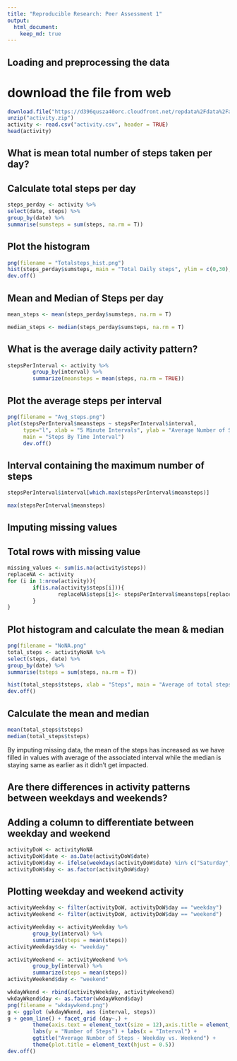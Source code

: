 ```yaml
---
title: "Reproducible Research: Peer Assessment 1"
output: 
  html_document:
    keep_md: true
---
```



## Loading and preprocessing the data
# download the file from web
```r
download.file("https://d396qusza40orc.cloudfront.net/repdata%2Fdata%2Factivity.zip", destfile = "activity.zip", mode="wb")
unzip("activity.zip")
activity <- read.csv("activity.csv", header = TRUE)
head(activity)
```
## What is mean total number of steps taken per day?
## Calculate total steps per day
```r
steps_perday <- activity %>%
select(date, steps) %>%
group_by(date) %>%
summarise(sumsteps = sum(steps, na.rm = T))
```
## Plot the histogram
```r
png(filename = "Totalsteps_hist.png")
hist(steps_perday$sumsteps, main = "Total Daily steps", ylim = c(0,30), xlab = "Steps")
dev.off()
```
## Mean and Median of Steps per day
```r
mean_steps <- mean(steps_perday$sumsteps, na.rm = T)

median_steps <- median(steps_perday$sumsteps, na.rm = T)
```
## What is the average daily activity pattern?
```r
stepsPerInterval <- activity %>%
        group_by(interval) %>%
        summarize(meansteps = mean(steps, na.rm = TRUE)) 
```
## Plot the average steps per interval
```r
png(filename = "Avg_steps.png")
plot(stepsPerInterval$meansteps ~ stepsPerInterval$interval,
     type="l", xlab = "5 Minute Intervals", ylab = "Average Number of Steps",
     main = "Steps By Time Interval")
     dev.off()
```
## Interval containing the maximum number of steps
```r
stepsPerInterval$interval[which.max(stepsPerInterval$meansteps)]

max(stepsPerInterval$meansteps)
```
## Imputing missing values

## Total rows with missing value
```r
missing_values <- sum(is.na(activity$steps))
replaceNA <- activity  
for (i in 1:nrow(activity)){
        if(is.na(activity$steps[i])){
                replaceNA$steps[i]<- stepsPerInterval$meansteps[replaceNA$interval[i] == stepsPerInterval$interval]
        }
}
```
## Plot histogram and calculate the mean & median
```r
png(filename = "NoNA.png"
total_steps <- activityNoNA %>%
select(steps, date) %>%
group_by(date) %>%
summarise(tsteps = sum(steps, na.rm = T))

hist(total_steps$tsteps, xlab = "Steps", main = "Average of total steps")
dev.off()
```
## Calculate the mean and median
```r
mean(total_steps$tsteps)
median(total_steps$tsteps)
```
By imputing missing data, the mean of the steps has increased as we have filled in values with average of the associated interval while the median is staying same as earlier as it didn't get impacted.

## Are there differences in activity patterns between weekdays and weekends?

## Adding a column to differentiate between weekday and weekend
```r
activityDoW <- activityNoNA
activityDoW$date <- as.Date(activityDoW$date)
activityDoW$day <- ifelse(weekdays(activityDoW$date) %in% c("Saturday", "Sunday"), "weekend", "weekday")
activityDoW$day <- as.factor(activityDoW$day)
```
## Plotting weekday and weekend activity
```r
activityWeekday <- filter(activityDoW, activityDoW$day == "weekday")
activityWeekend <- filter(activityDoW, activityDoW$day == "weekend")

activityWeekday <- activityWeekday %>%
        group_by(interval) %>%
        summarize(steps = mean(steps)) 
activityWeekday$day <- "weekday"

activityWeekend <- activityWeekend %>%
        group_by(interval) %>%
        summarize(steps = mean(steps)) 
activityWeekend$day <- "weekend"

wkdayWkend <- rbind(activityWeekday, activityWeekend)
wkdayWkend$day <- as.factor(wkdayWkend$day)
png(filename = "wkdaywkend.png")
g <- ggplot (wkdayWkend, aes (interval, steps))
g + geom_line() + facet_grid (day~.) + 
        theme(axis.text = element_text(size = 12),axis.title = element_text(size = 14)) + 
        labs(y = "Number of Steps") + labs(x = "Interval") + 
        ggtitle("Average Number of Steps - Weekday vs. Weekend") + 
        theme(plot.title = element_text(hjust = 0.5))
dev.off()
```
